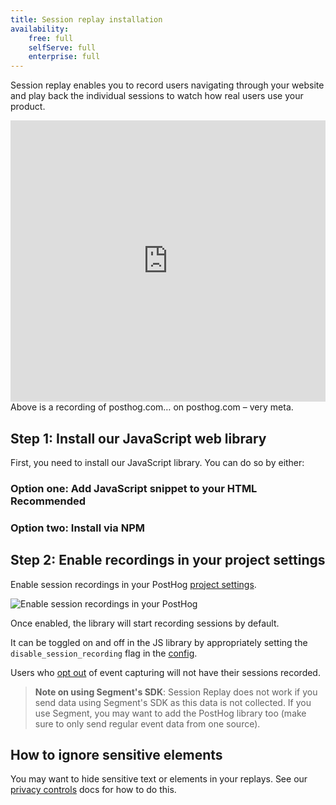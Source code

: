 ```yaml
---
title: Session replay installation
availability:
    free: full
    selfServe: full
    enterprise: full
---
```


Session replay enables you to record users navigating through your website and play back the individual sessions to watch how real users use your product.

<iframe allowfullscreen width="100%" height="450" frameborder="0" src="https://app.posthog.com/embedded/VDVn0WRlvJdBomoFyy2Xg0Di2T1pEg"></iframe>

<Caption>
Above is a recording of posthog.com… on posthog.com – very meta.
</Caption>

## Step 1: Install our JavaScript web library

First, you need to install our JavaScript library. You can do so by either:


### Option one: Add JavaScript snippet to your HTML <Badge>Recommended</Badge>

<Snippet />

### Option two: Install via NPM

<InstallJSViaNPM />

## Step 2: Enable recordings in your project settings

Enable session recordings in your PostHog [project settings](https://app.posthog.com/project/settings).

![Enable session recordings in your PostHog](../../images/docs/session-replay/enable-session-replay-in-project-settings.png)

Once enabled, the library will start recording sessions by default.

It can be toggled on and off in the JS library by appropriately setting the `disable_session_recording` flag in the [config](/docs/integrate/client/js/#config). 

Users who [opt out](/docs/libraries/js#opt-users-out) of event capturing will not have their sessions recorded.

> **Note on using Segment's SDK**: Session Replay does not work if you send data using Segment's SDK as this data is not collected. If you use Segment, you may want to add the PostHog library too (make sure to only send regular event data from one source).

## How to ignore sensitive elements

You may want to hide sensitive text or elements in your replays. See our [privacy controls](/docs/session-replay/privacy) docs for how to do this.
